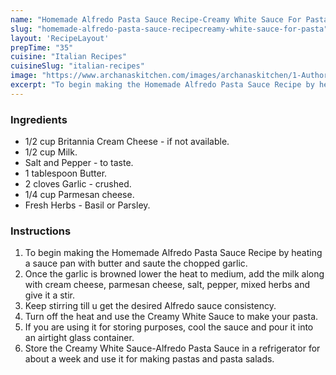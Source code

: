 ---
name: "Homemade Alfredo Pasta Sauce Recipe-Creamy White Sauce For Pasta"
slug: "homemade-alfredo-pasta-sauce-recipecreamy-white-sauce-for-pasta"
layout: 'RecipeLayout'
prepTime: "35"
cuisine: "Italian Recipes"
cuisineSlug: "italian-recipes"
image: "https://www.archanaskitchen.com/images/archanaskitchen/1-Author/sibyl_sunitha/Classic_Alfredo_Pasta_Sauce_Recipe.jpg"
excerpt: "To begin making the Homemade Alfredo Pasta Sauce Recipe by heating a sauce pan with butter and saute the chopped garlic"
---

### Ingredients

- 1/2 cup Britannia Cream Cheese - if not available.
- 1/2 cup Milk.
- Salt and Pepper - to taste.
- 1 tablespoon Butter.
- 2 cloves Garlic - crushed.
- 1/4 cup Parmesan cheese.
- Fresh Herbs - Basil or Parsley.

### Instructions

1. To begin making the Homemade Alfredo Pasta Sauce Recipe by heating a sauce pan with butter and saute the chopped garlic.
1. Once the garlic is browned lower the heat to medium, add the milk along with cream cheese, parmesan cheese, salt, pepper, mixed herbs and give it a stir.
1. Keep stirring till u get the desired Alfredo sauce consistency.
1.  Turn off the heat and use the Creamy White Sauce to make your pasta.
1. If you are using it for storing purposes, cool the sauce and pour it into an airtight glass container.
1. Store the Creamy White Sauce-Alfredo Pasta Sauce in a refrigerator for about a week and use it for making pastas and pasta salads.
